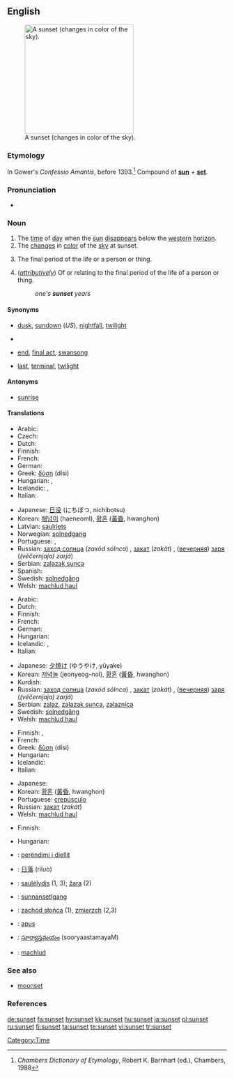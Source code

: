 ==English==
{{wikipedia}}
[[Image:Sunset may 2006 panorama.jpg|thumb|right|250px|A sunset (changes in color of the sky).]]

===Etymology===
In Gower's ''Confessio Amantis'', before 1393.<ref>''Chambers Dictionary of Etymology'', Robert K. Barnhart (ed.), Chambers, 1988</ref> Compound of '''[[sun]]''' + '''[[set]]'''.

===Pronunciation===
* {{audio|en-us-sunset.ogg|Audio (US)}}

===Noun===
{{en-noun}}

# The [[time]] of [[day]] when the [[sun]] [[disappear]]s below the [[western]] [[horizon]].
# The [[change]]s in [[color]] of the [[sky]] at sunset.
# {{figuratively}} The final period of the life or a person or thing.
# (''[[attributively]]'') Of or relating to the final period of the life of a person or thing.<!--this is still a noun, not an adjective-->
#: ''one's '''sunset''' years''

====Synonyms====
* {{sense|time}} [[dusk]], [[sundown]] (''US''), [[nightfall]], [[twilight]]
* {{sense|change in color of the sky at sunset}}
* {{sense|final period of life}} [[end]], [[final act]], [[swansong]]
* {{sense|attributively: of or relating to the final period of life}} [[last]], [[terminal]], [[twilight]]

====Antonyms====
* [[sunrise]]

====Translations====
{{trans-top|time of day}}
* Arabic: {{Arab|[[مغرب]]}}
* Czech: {{t-|cs|západ|m}}
* Dutch: {{t+|nl|zonsondergang|m}}
* Finnish: {{t-|fi|auringonlasku}}
* French: {{t+|fr|coucher de soleil|m}}
* German: {{t+|de|Sonnenuntergang|m}}
* Greek: [[δύση]] (dísi) {{f}}
* Hungarian: {{t+|hu|naplemente}}, {{t|hu|napnyugta}}
* Icelandic: {{t+|is|sólsetur|n}}, {{t+|is|sólarlag|n}}
* Italian: {{t+|it|tramonto|m}}
{{trans-mid}}
* Japanese: [[日没]] (にちぼつ, nichibotsu)
* Korean: [[해넘이]] (haeneomI), [[황혼]] ([[黃昏]], hwanghon)
* Latvian: [[saulriets]] {{m}}
* Norwegian: [[solnedgang]] {{m}}
* Portuguese: {{t+|pt|crepúsculo|m}}, {{t+|pt|pôr-do-sol|m}}
* Russian: [[заход солнца]] (''zaxód sólnca'') {{m}}, [[закат]] (''zakát'') {{m}}, ([[вечерний|вечерняя]]) [[заря]] (''(véčernjaja) zarjá'') {{f}}
* Serbian: [[zalazak sunca]]
* Spanish: {{t-|es|puesta del sol|f}}
* Swedish: [[solnedgång]] {{c}}
* Welsh: [[machlud haul]]
{{trans-bottom}}

{{trans-top|changes in color of sky at sunset}}
* Arabic: {{Arab|[[غروب الشمس]]}} {{unicode|(ğurūb aš-šams)}} {{m}}
* Dutch: {{t+|nl|zonsondergang|m}}
* Finnish: {{t-|fi|iltarusko}}
* French: {{t+|fr|crépuscule|m}}
* German: {{t+|de|Sonnenuntergang|m}}
* Hungarian: {{t|hu|alkonypír}}
* Icelandic: {{t+|is|sólsetur|n}}, {{t+|is|sólarlag|n}}
* Italian: {{t+|it|tramonto|m}}
{{trans-mid}}
* Japanese: [[夕焼け]] (ゆうやけ, yūyake)
* Korean: [[저녁놀]] (jeonyeog-nol), [[황혼]] ([[黃昏]], hwanghon)
* Kurdish: {{KUchar|[[ڕۆژ ئاوا]]}}
* Russian: [[заход солнца]] (''zaxód sólnca'') {{m}}, [[закат]] (''zakát'') {{m}}, ([[вечерний|вечерняя]]) [[заря]] (''(véčernjaja) zarjá'') {{f}}
* Serbian: [[zalaz]], [[zalazak sunca]], [[zalaznica]]
* Swedish: [[solnedgång]] {{c}}
* Welsh: [[machlud haul]]
{{trans-bottom}}

{{trans-top|final period of life}}
* Finnish: {{t-|fi|auringonlasku}}, {{t-|fi|iltarusko}}
* French: {{t+|fr|crépuscule|m}}
* Greek: [[δύση]] (dísi) {{f}}
* Hungarian: {{t+|hu|alkony}}
* Icelandic: {{t+|is|sólsetur|n}}
* Italian: {{t+|it|tramonto|m}}
{{trans-mid}}
* Japanese: {{t+|ja|たそがれ|tr=tasogare|sc=Jpan}}
* Korean: [[황혼]] ([[黃昏]], hwanghon)
* Portuguese: [[crepúsculo]] {{m}}
* Russian: [[закат]] (''zakát'') {{m}}
* Welsh: [[machlud haul]]
{{trans-bottom}}

{{trans-top|attributively: of or relating to the final period of life}}
* Finnish: {{t-|fi|iltarusko|alt=iltaruskon}}
{{trans-mid}}
* Hungarian: {{t+|hu|alkony}}
{{trans-bottom}}

{{ttbc-top}}
* {{ttbc|Albanian}}: [[perëndimi i diellit]]
* {{ttbc|Chinese}}: [[日落]] (rìluò)
* {{ttbc|Lithuanian}}: [[saulėlydis]] {{m}} (1, 3); [[žara]] {{f}} (2)
* {{ttbc|Old English}}: [[sunnansetlgang]] {{m}}
* {{ttbc|Polish}}: [[zachód słońca]] {{m}} (1), [[zmierzch]] {{m}} (2,3)
* {{ttbc|Romanian}}: [[apus]] {{n}}
* {{ttbc|Telugu}}: [[సూర్యాస్తమయం]] (sooryaastamayaM)
* {{ttbc|Welsh}}: [[machlud]]
{{ttbc-bottom}}

===See also===
* [[moonset]]

===References===
<references/>

[[Category:Time]]

[[de:sunset]]
[[fa:sunset]]
[[hy:sunset]]
[[kk:sunset]]
[[hu:sunset]]
[[ja:sunset]]
[[pl:sunset]]
[[ru:sunset]]
[[fi:sunset]]
[[ta:sunset]]
[[te:sunset]]
[[vi:sunset]]
[[tr:sunset]]